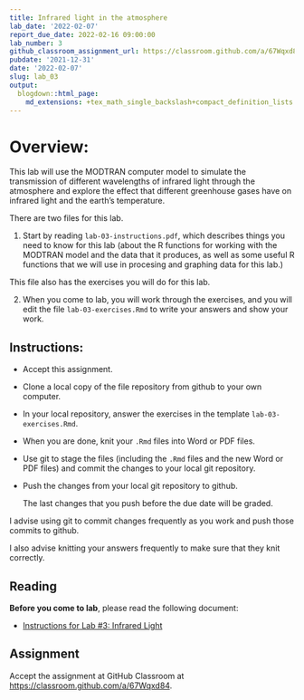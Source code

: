 ```yaml
---
title: Infrared light in the atmosphere
lab_date: '2022-02-07'
report_due_date: 2022-02-16 09:00:00
lab_number: 3
github_classroom_assignment_url: https://classroom.github.com/a/67Wqxd84
pubdate: '2021-12-31'
date: '2022-02-07'
slug: lab_03
output:
  blogdown::html_page:
    md_extensions: +tex_math_single_backslash+compact_definition_lists
---
```

# Overview:

This lab will use the MODTRAN computer model to simulate the transmission of 
different wavelengths of infrared light through the atmosphere and explore the 
effect that different greenhouse gases have on infrared light and the earth's 
temperature.

There are two files for this lab.

1. Start by reading `lab-03-instructions.pdf`, which describes things you need
to know for this lab (about the R functions for working with the MODTRAN model
and the data that it produces, as well as some useful R functions that we will
use in procesing and graphing data for this lab.)

This file also has the exercises you will do for this lab.

2. When you come to lab, you will work through the exercises, and you will
edit the file `lab-03-exercises.Rmd` to write your answers and show your
work.

## Instructions:

* Accept this assignment.
* Clone a local copy of the file repository from github to your
  own computer.
* In your local repository, answer the exercises in the template
  `lab-03-exercises.Rmd`.
* When you are done, knit your `.Rmd` files into Word or PDF files.
* Use git to stage the files (including the `.Rmd` files
  and the new Word or PDF files) and commit the changes to your 
  local git repository.
* Push the changes from your local git repository to github.

  The last changes that you push before the due date will be graded.

I advise using git to commit changes frequently as you work and push those 
commits to github.

I also advise knitting your answers frequently to make sure that they 
knit correctly.

## Reading

**Before you come to lab**, please read the following document:

* [Instructions for Lab #3: Infrared Light](/lab_docs/lab_03_instructions){target="_blank"}

## Assignment
Accept the assignment at GitHub Classroom at <https://classroom.github.com/a/67Wqxd84>.
